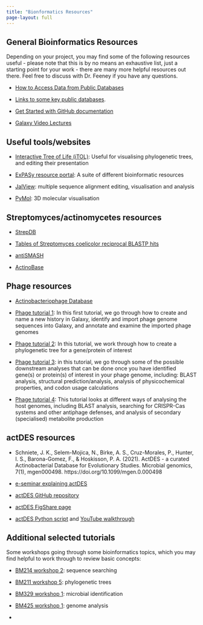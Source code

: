 ```yaml
---
title: "Bionformatics Resources"
page-layout: full
---
```


## General Bioinformatics Resources

Depending on your project, you may find some of the following resources useful - please note that this is by no means an exhaustive list, just a starting point for your work - there are many more helpful resources out there. Feel free to discuss with Dr. Feeney if you have any questions.

-   [How to Access Data from Public Databases](https://sipbs-compbiol.github.io/BM432/notebooks/02-03-public_databases.html)

-   [Links to some key public databases](https://sipbs-compbiol.github.io/BM432/notebooks/database_list.html).

-   [Get Started with GitHub documentation](https://docs.github.com/en/get-started)

-   [Galaxy Video Lectures](https://www.youtube.com/c/galaxyproject)

## Useful tools/websites

-   [Interactive Tree of Life (iTOL)](https://itol.embl.de/): Useful for visualising phylogenetic trees, and editing their presentation

-   [ExPASy resource portal](https://www.expasy.org/): A suite of different bioinformatic resources

-   [JalView](https://www.jalview.org/): multiple sequence alignment editing, visualisation and analysis

-   [PyMol](https://pymol.org/2/): 3D molecular visualisation

## Streptomyces/actinomycetes resources

-   [StrepDB](StrepDB:%20http://strepdb.streptomyces.org.uk/cgi-bin/dc3.pl?accession=AL645882&start=4291472&end=4302043&iorm=map&width=900)

-   [Tables of Streptomyces coelicolor reciprocal BLASTP hits](https://streptomyces.org.uk/actinoblast/)

-   [antiSMASH](https://antismash.secondarymetabolites.org/#!/start)

-   [ActinoBase](https://actinobase.org/index.php/Main_Page)

## Phage resources

- [Actinobacteriophage Database](https://phagesdb.org/)

- [Phage tutorial 1](./assets/Galaxy_instructions_annotate_phage_genome.docx): In this first tutorial, we go through how to create and name a new history in Galaxy, identify and import phage genome sequences into Galaxy, and annotate and examine the imported phage genomes

- [Phage tutorial 2](./assets/Galaxy_instructions_phylogenetic_tree.docx): In this tutorial, we work through how to create a phylogenetic tree for a gene/protein of interest

- [Phage tutorial 3](./assets/Galaxy_instructions_downstream_analyses.docx): in this tutorial, we go through some of the possible downstream analyses that can be done once you have identified gene(s) or protein(s) of interest in your phage genome, including: BLAST analysis, structural prediction/analysis, analysis of physicochemical properties, and codon usage calculations

- [Phage tutorial 4](./assets/Galaxy_instructions_hostside.docx): This tutorial looks at different ways of analysing the host genomes, including BLAST analysis, searching for CRISPR-Cas systems and other antiphage defenses, and analysis of secondary (specialised) metabolite production

## actDES resources

-   Schniete, J. K., Selem-Mojica, N., Birke, A. S., Cruz-Morales, P., Hunter, I. S., Barona-Gomez, F., & Hoskisson, P. A. (2021). ActDES - a curated Actinobacterial Database for Evolutionary Studies. Microbial genomics, 7(1), mgen000498. https://doi.org/10.1099/mgen.0.000498

-   [e-seminar explaining actDES](https://youtu.be/iSlrPdI4ohU)

-   [actDES GitHub repository](https://github.com/nselem/ActDES)

-   [actDES FigShare page](https://microbiology.figshare.com/articles/dataset/ActDES-_a_Curated_Actinobacterial_Database_for_Evolutionary_Studies/13143407/1)

-   [actDES Python script](https://github.com/PaulHoskisson/StrepEvo/blob/main/ActDES_python) and [YouTube walkthrough](https://www.youtube.com/watch?v=OdeuV9Iqw6M)

## Additional selected tutorials

Some workshops going through some bioinformatics topics, which you may find helpful to work through to review basic concepts: 

- [BM214 workshop 2](https://sipbs-compbiol.github.io/BM214-Workshop-2/): sequence searching

- [BM211 workshop 5](https://sipbs-compbiol.github.io/BM211-Workshop-5/): phylogenetic trees

- [BM329 workshop 1](https://sipbs-compbiol.github.io/BM329_Block_A_workshop/): microbial identification

- [BM425 workshop 1](https://sipbs-compbiol.github.io/BM425-Workshop-1/): genome analysis
- 